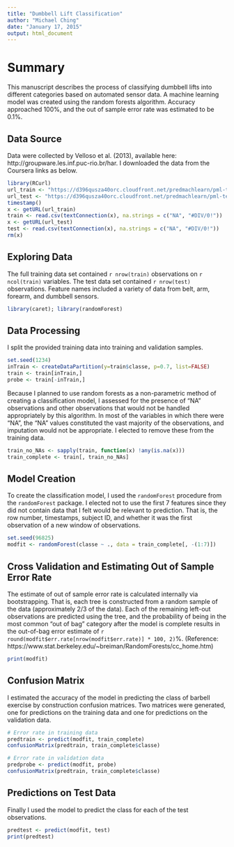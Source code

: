 ```yaml
---
title: "Dumbbell Lift Classification"
author: "Michael Ching"
date: "January 17, 2015"
output: html_document
---
```


# Summary
This manuscript describes the process of classifying dumbbell lifts into different categories based on automated sensor data. A machine learning model was created using the random forests algorithm. Accuracy approached 100%, and the out of sample error rate was estimated to be 0.1%. 

## Data Source
Data were collected by Velloso et al. (2013), available here: http://groupware.les.inf.puc-rio.br/har. I downloaded the data from the Coursera links as below.

```r
library(RCurl)
url_train <- "https://d396qusza40orc.cloudfront.net/predmachlearn/pml-training.csv"
url_test <- "https://d396qusza40orc.cloudfront.net/predmachlearn/pml-testing.csv"
timestamp()
x <- getURL(url_train)
train <- read.csv(textConnection(x), na.strings = c("NA", "#DIV/0!"))
x <- getURL(url_test)
test <- read.csv(textConnection(x), na.strings = c("NA", "#DIV/0!"))
rm(x)
```

## Exploring Data 
The full training data set contained `r nrow(train)` observations on `r ncol(train)` variables. The test data set contained `r nrow(test)` observations. Feature names included a variety of data from belt, arm, forearm, and dumbbell sensors.

```r
library(caret); library(randomForest)
```

## Data Processing
I split the provided training data into training and validation samples.
```r
set.seed(1234)
inTrain <- createDataPartition(y=train$classe, p=0.7, list=FALSE)
train <- train[inTrain,]
probe <- train[-inTrain,]
```

Because I planned to use random forests as a non-parametric method of creating a classification model, I assessed for the presence of "NA" observations and other observations that would not be handled appropriately by this algorithm. In most of the variables in which there were "NA", the "NA" values constituted the vast majority of the observations, and imputation would not be appropriate. I elected to remove these from the training data. 
```r
train_no_NAs <- sapply(train, function(x) !any(is.na(x)))
train_complete <- train[, train_no_NAs]
```

## Model Creation
To create the classification model, I used the `randomForest` procedure from the `randomForest` package. I elected not to use the first 7 features since they did not contain data that I felt would be relevant to prediction. That is, the row number, timestamps, subject ID, and whether it was the first observation of a new window of observations.

```r
set.seed(96825)
modfit <- randomForest(classe ~ ., data = train_complete[, -(1:7)])
```

## Cross Validation and Estimating Out of Sample Error Rate
The estimate of out of sample error rate is calculated internally via bootstrapping. That is, each tree is constructed from a random sample of the data (approximately 2/3 of the data). Each of the remaining left-out observations are predicted using the tree, and the probability of being in the most common "out of bag" category after the model is complete results in the out-of-bag error estimate of `r round(modfit$err.rate[nrow(modfit$err.rate)] * 100, 2)`%. (Reference: https://www.stat.berkeley.edu/~breiman/RandomForests/cc_home.htm)

```r
print(modfit)
```

## Confusion Matrix
I estimated the accuracy of the model in predicting the class of barbell exercise by construction confusion matrices. Two matrices were generated, one for predictions on the training data and one for predictions on the validation data.
```r
# Error rate in training data
predtrain <- predict(modfit, train_complete)
confusionMatrix(predtrain, train_complete$classe)

# Error rate in validation data
predprobe <- predict(modfit, probe)
confusionMatrix(predtrain, train_complete$classe)
```

## Predictions on Test Data
Finally I used the model to predict the class for each of the test observations.

```r
predtest <- predict(modfit, test)
print(predtest)
```